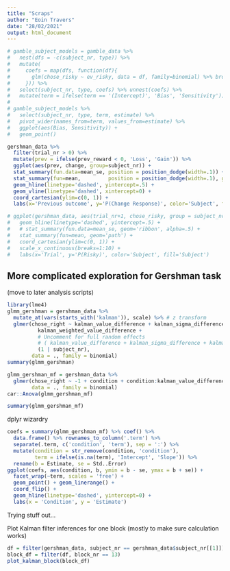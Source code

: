 ```yaml
---
title: "Scraps"
author: "Eoin Travers"
date: "28/02/2021"
output: html_document
---
```




```r
# gamble_subject_models = gamble_data %>%
#   nest(dfs = -c(subject_nr, type)) %>%
#   mutate(
#     coefs = map(dfs, function(df){
#       glm(chose_risky ~ ev_risky, data = df, family=binomial) %>% broom::tidy()
#     })) %>%
#   select(subject_nr, type, coefs) %>% unnest(coefs) %>%
#   mutate(term = ifelse(term == '(Intercept)', 'Bias', 'Sensitivity'))
# 
# gamble_subject_models %>%
#   select(subject_nr, type, term, estimate) %>%
#   pivot_wider(names_from=term, values_from=estimate) %>%
#   ggplot(aes(Bias, Sensitivity)) +
#   geom_point()
```



```r
gershman_data %>%
  filter(trial_nr > 0) %>%
  mutate(prev = ifelse(prev_reward < 0, 'Loss', 'Gain')) %>%
  ggplot(aes(prev, change, group=subject_nr)) +
  stat_summary(fun.data=mean_se, position = position_dodge(width=.1)) +
  stat_summary(fun=mean,         position = position_dodge(width=.1), geom='path') +
  geom_hline(linetype='dashed', yintercept=.5) +
  geom_vline(linetype='dashed', xintercept=0) +
  coord_cartesian(ylim=c(0, 1)) +
  labs(x='Previous outcome', y='P(Change Response)', color='Subject', fill='Subject')
```

```r
# ggplot(gershman_data, aes(trial_nr+1, chose_risky, group = subject_nr)) +
#   geom_hline(linetype='dashed', yintercept=.5) +
#   # stat_summary(fun.data=mean_se, geom='ribbon', alpha=.5) +
#   stat_summary(fun=mean, geom='path') +
#   coord_cartesian(ylim=c(0, 1)) +
#   scale_x_continuous(breaks=1:10) +
#   labs(x='Trial', y='P(Risky)', color='Subject', fill='Subject')
```






## More complicated exploration for Gershman task
(move to later analysis scripts)

```r
library(lme4)
glmm_gershman = gershman_data %>%
  mutate_at(vars(starts_with('kalman')), scale) %>% # z transform
  glmer(chose_right ~ kalman_value_difference + kalman_sigma_difference + 
          kalman_weighted_value_difference +
          # Uncomment for full random effects
          # ( kalman_value_difference + kalman_sigma_difference + kalman_weighted_value_difference | subject_nr)
          (1 | subject_nr),
        data = ., family = binomial)
summary(glmm_gershman)
```

```r
glmm_gershman_mf = gershman_data %>%
  glmer(chose_right ~ -1 + condition + condition:kalman_value_difference + (1 | subject_nr),
        data = ., family = binomial)
car::Anova(glmm_gershman_mf)
```

```r
summary(glmm_gershman_mf)
```


dplyr wizardry

```r
coefs = summary(glmm_gershman_mf) %>% coef() %>%
  data.frame() %>% rownames_to_column('.term') %>%
  separate(.term, c('condition', 'term'), sep = ':') %>%
  mutate(condition = str_remove(condition, 'condition'),
         term = ifelse(is.na(term), 'Intercept', 'Slope')) %>%
  rename(b = Estimate, se = Std..Error)
ggplot(coefs, aes(condition, b, ymin = b - se, ymax = b + se)) +
  facet_wrap(~term, scales = 'free') +
  geom_point() + geom_linerange() +
  coord_flip() +
  geom_hline(linetype='dashed', yintercept=0) +
  labs(x = 'Condition', y = 'Estimate')
```



Trying stuff out...

Plot Kalman filter inferences for one block
(mostly to make sure calculation works)

```r
df = filter(gershman_data, subject_nr == gershman_data$subject_nr[[1]])
block_df = filter(df, block_nr == 13)
plot_kalman_block(block_df)
```
